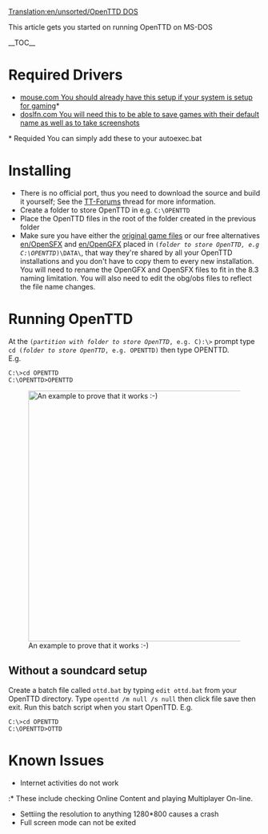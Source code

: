 [[Translation:en/unsorted/OpenTTD DOS]]

This article gets you started on running OpenTTD on MS-DOS

__TOC__
=Required Drivers=
* [http://www.computerhope.com/download/hardware/mouse.zip mouse.com You should already have this setup if your system is setup for gaming]<nowiki>*</nowiki>
* [http://www.ibiblio.org/pub/micro/pc-stuff/freedos/files/util/system/doslfn/0.40/ doslfn.com You will need this to be able to save games with their default name as well as to take screenshots]
<nowiki>*</nowiki> Requided
You can simply add these to your autoexec.bat

=Installing=
* There is no official port, thus you need to download the source and build it yourself; See the [http://www.tt-forums.net/viewtopic.php?f=29&t=47503 TT-Forums] thread for more information.
* Create a folder to store OpenTTD in e.g. <code>C:\OPENTTD</code>
* Place the OpenTTD files in the root of the folder created in the previous folder
* Make sure you have either the [[en/Manual/Installation#Files_from_TTD|original game files]] or our free alternatives [[en/OpenSFX]] and [[en/OpenGFX]] placed in <code>(''folder to store OpenTTD, e.g C:\OPENTTD'')\DATA\</code>, that way they're shared by all your OpenTTD installations and you don't have to copy them to every new installation. You will need to rename the OpenGFX and OpenSFX files to fit in the 8.3 naming limitation. You will also need to edit the obg/obs files to reflect the file name changes.

=Running OpenTTD=
At the <code>(''partition with folder to store OpenTTD'', e.g. C):\></code> prompt type <code>cd (''folder to store OpenTTD'', e.g. OPENTTD)</code> then type OPENTTD.<br />
E.g.
<pre>C:\>cd OPENTTD
C:\OPENTTD>OPENTTD</pre>
{{en/Note|You should not run OpenTTD as described above if you do not have a soundcard setup as OpenTTD will not exit cleanly.}}
[[File:en/Exit to DOS.png|thumb|center|500px|An example to prove that it works :-)]]


==Without a soundcard setup==

Create a batch file called <code>ottd.bat</code> by typing <code>edit ottd.bat</code> from your OpenTTD directory. Type <code>openttd /m null /s null</code> then click file save then exit. Run this batch script when you start OpenTTD.
E.g.
<pre>C:\>cd OPENTTD
C:\OPENTTD>OTTD</pre>

=Known Issues=
* Internet activities do not work
:* These include checking Online Content and playing Multiplayer On-line.
* Settiing the resolution to anything 1280*800 causes a crash
* Full screen mode can not be exited